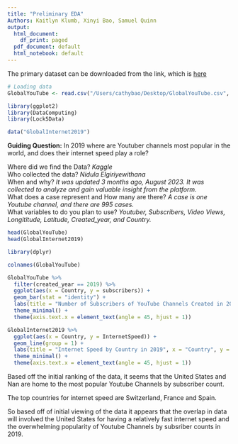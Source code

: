 ```yaml
---
title: "Preliminary EDA"
Authors: Kaitlyn Klumb, Xinyi Bao, Samuel Quinn
output:
  html_document:
    df_print: paged
  pdf_document: default
  html_notebook: default
---
```

The primary dataset can be downloaded from the link, which is [here](https://github.com/Cassiebxy/STAT-184-Final-Project/tree/main)  


```r
# Loading data
GlobalYouTube <- read.csv("/Users/cathybao/Desktop/GlobalYouTube.csv", header = TRUE)

library(ggplot2)
library(DataComputing)
library(Lock5Data)

data("GlobalInternet2019")
```


**Guiding Question:** In 2019 where are Youtuber channels most popular in the world, and does their internet speed play a role?     


Where did we find the Data? *Kaggle*    
Who collected the data? *Nidula Elgiriyewithana*    
When and why? *It was updated 3 months ago, August 2023. It was collected to analyze and gain valuable insight from the platform.*   
What does a case represent and How many are there? *A case is one Youtube channel, and there are 995 cases.*    
What variables to do you plan to use? *Youtuber, Subscribers, Video Views, Longititude, Latitude, Created_year, and Country.*     



```r
head(GlobalYouTube)
head(GlobalInternet2019)
```

```r
library(dplyr)

colnames(GlobalYouTube)

GlobalYouTube %>%
  filter(created_year == 2019) %>%
  ggplot(aes(x = Country, y = subscribers)) +
  geom_bar(stat = "identity") +
  labs(title = "Number of Subscribers of YouTube Channels Created in 2019 by Country", x = "Country", y = "Subscribers") +
  theme_minimal() +
  theme(axis.text.x = element_text(angle = 45, hjust = 1))
```

```r
GlobalInternet2019 %>%
  ggplot(aes(x = Country, y = InternetSpeed)) +
  geom_line(group = 1) +
  labs(title = "Internet Speed by Country in 2019", x = "Country", y = "Speed (Mbps)") +
  theme_minimal() +
  theme(axis.text.x = element_text(angle = 45, hjust = 1))

```


Based off the initial ranking of the data, it seems that the United States and Nan are home to the most popular Youtube Channels by subscriber count. 

The top countries for internet speed are Switzerland, France and Spain.  

So based off of initial viewing of the data it appears that the overlap in data will involved the United States for having a relatively fast internet speed and the overwhelming popularity of Youtube Channels by subsriber counts in 2019.
 


